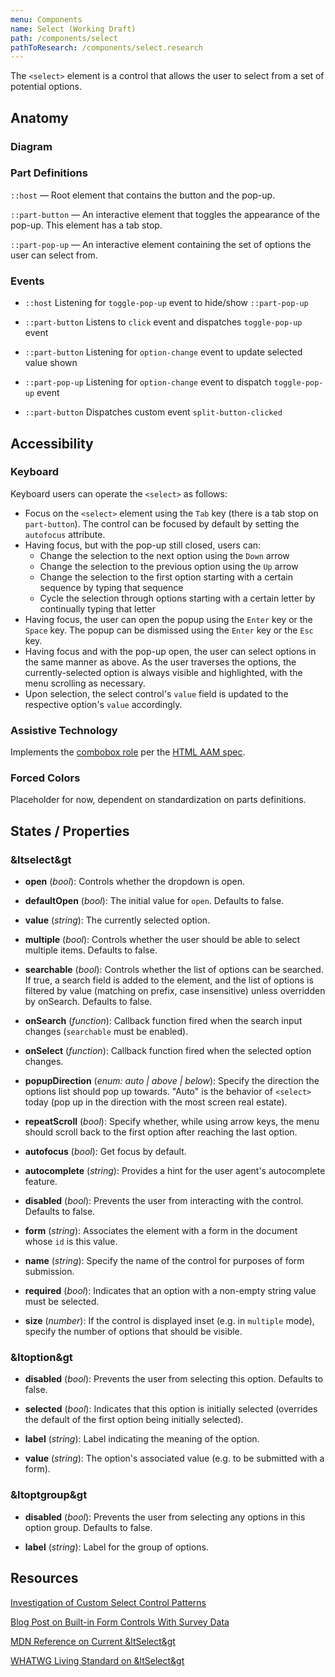 ```yaml
---
menu: Components
name: Select (Working Draft)
path: /components/select
pathToResearch: /components/select.research
---
```



The `<select>` element is a control that allows the user to select from a set of potential options.

## Anatomy

### Diagram

<SelectAnatomy />

### Part Definitions

`::host` — Root element that contains the button and the pop-up.

`::part-button` — An interactive element that toggles the appearance of the pop-up. This element has a tab stop.

`::part-pop-up` — An interactive element containing the set of options the user can select from.

### Events

- `::host` Listening for `toggle-pop-up` event to hide/show `::part-pop-up`

- `::part-button` Listens to `click` event and dispatches `toggle-pop-up` event

- `::part-button` Listening for `option-change` event to update selected value shown

- `::part-pop-up` Listening for `option-change` event to dispatch `toggle-pop-up` event

- `::part-button` Dispatches custom event `split-button-clicked`

## Accessibility

### Keyboard

Keyboard users can operate the `<select>` as follows:

- Focus on the `<select>` element using the `Tab` key (there is a tab stop on `part-button`). The control can be
  focused by default by setting the `autofocus` attribute.
- Having focus, but with the pop-up still closed, users can:
  - Change the selection to the next option using the `Down` arrow
  - Change the selection to the previous option using the `Up` arrow
  - Change the selection to the first option starting with a certain sequence by typing that sequence
  - Cycle the selection through options starting with a certain letter by continually typing that letter
- Having focus, the user can open the popup using the `Enter` key or the `Space` key. The popup can be dismissed using
  the `Enter` key or the `Esc` key.
- Having focus and with the pop-up open, the user can select options in the same manner as above. As the user traverses
  the options, the currently-selected option is always visible and highlighted, with the menu scrolling as necessary.
- Upon selection, the select control's `value` field is updated to the respective option's `value` accordingly.

### Assistive Technology

Implements the [combobox role](https://www.w3.org/TR/core-aam-1.1/#role-map-combobox) per the
[HTML AAM spec](https://www.w3.org/TR/html-aam-1.0/#html-element-role-mappings).

### Forced Colors

Placeholder for now, dependent on standardization on parts definitions.

## States / Properties

### &ltselect&gt

- **open** (_bool_): Controls whether the dropdown is open.

- **defaultOpen** (_bool_): The initial value for `open`. Defaults to false.

- **value** (_string_): The currently selected option.

- **multiple** (_bool_): Controls whether the user should be able to select multiple items. Defaults to false.

- **searchable** (_bool_): Controls whether the list of options can be searched. If true, a search field is added to
  the element, and the list of options is filtered by value (matching on prefix, case insensitive) unless
  overridden by onSearch. Defaults to false.

- **onSearch** (_function_): Callback function fired when the search input changes (`searchable` must be enabled).

- **onSelect** (_function_): Callback function fired when the selected option changes.

- **popupDirection** (_enum: auto | above | below_): Specify the direction the options list should pop up towards.
  "Auto" is the behavior of `<select>` today (pop up in the direction with the most screen real estate).

- **repeatScroll** (_bool_): Specify whether, while using arrow keys, the menu should scroll back to the first option
  after reaching the last option.

- **autofocus** (_bool_): Get focus by default.

- **autocomplete** (_string_): Provides a hint for the user agent's autocomplete feature.

- **disabled** (_bool_): Prevents the user from interacting with the control. Defaults to false.

- **form** (_string_): Associates the element with a form in the document whose `id` is this value.

- **name** (_string_): Specify the name of the control for purposes of form submission.

- **required** (_bool_): Indicates that an option with a non-empty string value must be selected.

- **size** (_number_): If the control is displayed inset (e.g. in `multiple` mode), specify the number of options
  that should be visible.

### &ltoption&gt

- **disabled** (_bool_): Prevents the user from selecting this option. Defaults to false.

- **selected** (_bool_): Indicates that this option is initially selected (overrides the default of the
  first option being initially selected).

- **label** (_string_): Label indicating the meaning of the option.

- **value** (_string_): The option's associated value (e.g. to be submitted with a form).

### &ltoptgroup&gt

- **disabled** (_bool_): Prevents the user from selecting any options in this option group. Defaults to false.

- **label** (_string_): Label for the group of options.

## Resources

[Investigation of Custom Select Control Patterns](https://github.com/WICG/open-ui/blob/master/platform/select/investigations/use-cases.md)

[Blog Post on Built-in Form Controls With Survey Data](http://www.gwhitworth.com/blog/2019/07/form-controls-components/)

[MDN Reference on Current &ltSelect&gt](https://developer.mozilla.org/en-US/docs/Web/HTML/Element/select)

[WHATWG Living Standard on &ltSelect&gt](https://html.spec.whatwg.org/multipage/form-elements.html#the-select-element)
